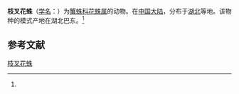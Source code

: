 {{Speciesbox
| name = 枝叉花蛛
| status = 
| status_system = 
| image = 
| genus = Misumenops
| species = forcatus
| authority = (Song et Chai, 1990)<ref name='id14542'>{{cite web| url =http://www.bioinfo.cn/db05/BjdwSpecies.php?action=view&id=14542| title =枝叉花蛛| work =《中国动物物种编目数据库》| publisher =中国科学院微生物研究所| author =中国科学院动物研究所| accessdate =2009-04-28| archive-date =2016-03-05| archive-url =https://web.archive.org/web/20160305110003/http://www.bioinfo.cn/db05/BjdwSpecies.php?action=view&id=14542| dead-url =yes}}</ref>
}}

'''枝叉花蛛'''（[[学名|学名]]：{{lang|la|''Misumenops forcatus''}}）为[[蟹蛛科|蟹蛛科]][[花蛛属|花蛛属]]的动物。在[[中国大陆|中国大陆]]，分布于[[湖北|湖北]]等地。该物种的模式产地在湖北巴东。<ref name='id14542'/>

== 参考文献 ==
{{reflist}}

{{Wikispecies|Misumenops forcatus}}
{{Taxonbar|from=Q2189078}}

[[Category:花蛛属|枝叉花蛛]]


{{蜘蛛小作品}}